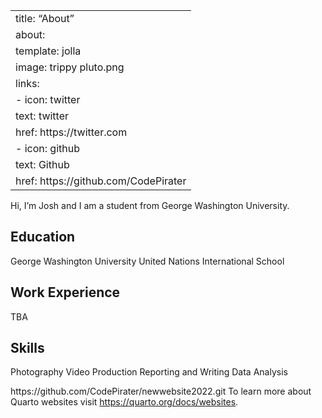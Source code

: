 
---
title: "About"
about:
  template: jolla
  image: trippy pluto.png
  links:
    - icon: twitter
      text: twitter
      href: https://twitter.com
    - icon: github
      text: Github
      href: https://github.com/CodePirater
---

Hi, I'm Josh and I am a student from George Washington University.

## Education
George Washington University
United Nations International School

## Work Experience
TBA

## Skills
Photography
Video Production
Reporting and Writing
Data Analysis

https://github.com/CodePirater/newwebsite2022.git
To learn more about Quarto websites visit <https://quarto.org/docs/websites>.

